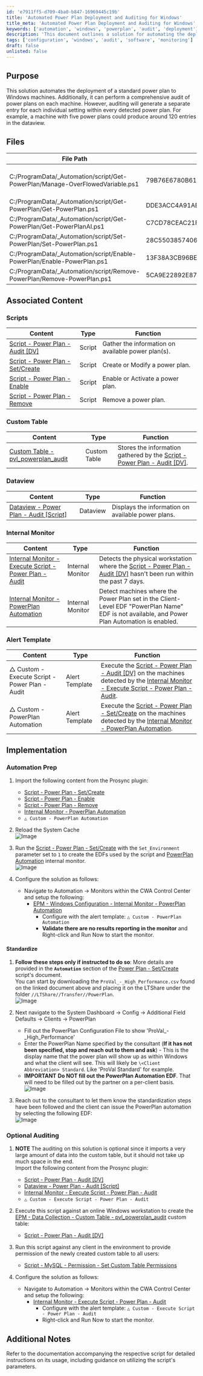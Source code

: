 ```yaml
---
id: 'e7911ff5-d709-4ba0-b847-16969445c19b'
title: 'Automated Power Plan Deployment and Auditing for Windows'
title_meta: 'Automated Power Plan Deployment and Auditing for Windows'
keywords: ['automation', 'windows', 'powerplan', 'audit', 'deployment']
description: 'This document outlines a solution for automating the deployment of a standard power plan to Windows machines, including the ability to audit existing power plans. It provides detailed implementation steps, associated scripts, and monitors to ensure effective power management across systems.'
tags: ['configuration', 'windows', 'audit', 'software', 'monitoring']
draft: false
unlisted: false
---
```

## Purpose

This solution automates the deployment of a standard power plan to Windows machines. Additionally, it can perform a comprehensive audit of power plans on each machine. However, auditing will generate a separate entry for each individual setting within every detected power plan. For example, a machine with five power plans could produce around 120 entries in the dataview.

## Files

| File Path                                                                 | File Hash (SHA256)                                                                                       | File Hash (MD5)          | Script                                                                                     |
|---------------------------------------------------------------------------|----------------------------------------------------------------------------------------------------------|---------------------------|--------------------------------------------------------------------------------------------|
| C:/ProgramData/_Automation/script/Get-PowerPlan/Manage-OverFlowedVariable.ps1 | 79B76E6780B61ED657C7FC07C5C0D9A0662165066D5BAD95D9D672513BADD674 | 12B41CDBC04010E638D3FFB8A4BDB1D6 | [Script - OverFlowedVariable - SQL Insert - Execute](https://proval.itglue.com/DOC-5078775-10546355) |
| C:/ProgramData/_Automation/script/Get-PowerPlan/Get-PowerPlan.ps1         | DDE3ACC4A91AB8C7E8971A673AC07B8F4B3B34FA8DAD5849E156C5E6A80DFDF8 | AE0FAF82228693C611F4578564FE353C | [Script - Power Plan - Audit [DV]](https://proval.itglue.com/DOC-5078775-15053771) |
| C:/ProgramData/_Automation/script/Get-PowerPlan/Get-PowerPlanAI.ps1      | C7CD78CEAC21FF393A913B266CB5C0EC12CEA8E364FA0AD346C287C272463992 | 3AFF43D2532BA4AA1D6DB604F613C8EE | [Script - Power Plan - Audit [DV]](https://proval.itglue.com/DOC-5078775-15053771) |
| C:/ProgramData/_Automation/script/Set-PowerPlan/Set-PowerPlan.ps1        | 28C5503857406511327E72114784F559799CEBFE96A6D323FAA2A25F56F8488C | 7882C5890DCDFA7CE81DD62AB093A1F8 | [Script - Power Plan - Set/Create](https://proval.itglue.com/DOC-5078775-15053772) |
| C:/ProgramData/_Automation/script/Enable-PowerPlan/Enable-PowerPlan.ps1  | 13F38A3CB96BE9C19B38ED09A1175852B33713DE43368B84867A7999D202F6F3 | 59BB9E9FB16FD5E53EB657D0F02ED9A8 | [Script - Power Plan - Enable](https://proval.itglue.com/DOC-5078775-15053777) |
| C:/ProgramData/_Automation/script/Remove-PowerPlan/Remove-PowerPlan.ps1  | 5CA9E22892E872DE4020E41E6BB4840CD47BBDBBFB4002D6D622E7828D63E64F | D1A1BB2B61D2507BF59E10CB23D140E8 | [Script - Power Plan - Remove](https://proval.itglue.com/DOC-5078775-15053778) |

## Associated Content

### Scripts

| Content                                                                 | Type   | Function                                        |
|-------------------------------------------------------------------------|--------|------------------------------------------------|
| [Script - Power Plan - Audit [DV]](https://proval.itglue.com/DOC-5078775-15053771) | Script | Gather the information on available power plan(s). |
| [Script - Power Plan - Set/Create](https://proval.itglue.com/DOC-5078775-15053772) | Script | Create or Modify a power plan.                  |
| [Script - Power Plan - Enable](https://proval.itglue.com/DOC-5078775-15053777) | Script | Enable or Activate a power plan.                |
| [Script - Power Plan - Remove](https://proval.itglue.com/DOC-5078775-15053778) | Script | Remove a power plan.                            |

### Custom Table

| Content                                                                 | Type         | Function                                                                                      |
|-------------------------------------------------------------------------|--------------|-----------------------------------------------------------------------------------------------|
| [Custom Table - pvl_powerplan_audit](https://proval.itglue.com/DOC-5078775-15054015) | Custom Table | Stores the information gathered by the [Script - Power Plan - Audit [DV]](https://proval.itglue.com/DOC-5078775-15053771). |

### Dataview

| Content                                                              | Type     | Function                                      |
|----------------------------------------------------------------------|----------|-----------------------------------------------|
| [Dataview - Power Plan - Audit [Script]](https://proval.itglue.com/DOC-5078775-15053779) | Dataview | Displays the information on available power plans. |

### Internal Monitor

| Content                                                                 | Type            | Function                                                                                                                              |
|-------------------------------------------------------------------------|-----------------|---------------------------------------------------------------------------------------------------------------------------------------|
| [Internal Monitor - Execute Script - Power Plan - Audit](https://proval.itglue.com/DOC-5078775-15053780) | Internal Monitor | Detects the physical workstation where the [Script - Power Plan - Audit [DV]](https://proval.itglue.com/DOC-5078775-15053771) hasn't been run within the past 7 days. |
| [Internal Monitor - PowerPlan Automation](https://proval.itglue.com/DOC-5078775-16980557) | Internal Monitor | Detect machines where the Power Plan set in the Client-Level EDF "PowerPlan Name" EDF is not available, and Power Plan Automation is enabled. |

### Alert Template

| Content                                                  | Type         | Function                                                                                                                       |
|---------------------------------------------------------|--------------|-------------------------------------------------------------------------------------------------------------------------------|
| △ Custom - Execute Script - Power Plan - Audit          | Alert Template | Execute the [Script - Power Plan - Audit [DV]](https://proval.itglue.com/DOC-5078775-15053771) on the machines detected by the [Internal Monitor - Execute Script - Power Plan - Audit](https://proval.itglue.com/DOC-5078775-15053780). |
| △ Custom - PowerPlan Automation                          | Alert Template | Execute the [Script - Power Plan - Set/Create](https://proval.itglue.com/DOC-5078775-15053772) on the machines detected by the [Internal Monitor - PowerPlan Automation](https://proval.itglue.com/DOC-5078775-16980557). |

## Implementation

### Automation Prep

1. Import the following content from the Prosync plugin:
   - [Script - Power Plan - Set/Create](https://proval.itglue.com/DOC-5078775-15053772)
   - [Script - Power Plan - Enable](https://proval.itglue.com/DOC-5078775-15053777)
   - [Script - Power Plan - Remove](https://proval.itglue.com/DOC-5078775-15053778)
   - [Internal Monitor - PowerPlan Automation](https://proval.itglue.com/DOC-5078775-16980557)
   - `△ Custom - PowerPlan Automation`

2. Reload the System Cache  
   ![Image](../../static/img/Power-Plan-Management/image_1.png)

3. Run the [Script - Power Plan - Set/Create](https://proval.itglue.com/DOC-5078775-15053772) with the `Set_Environment` parameter set to `1` to create the EDFs used by the script and [PowerPlan Automation](https://proval.itglue.com/DOC-5078775-16980557) internal monitor.  
   ![Image](../../static/img/Power-Plan-Management/image_2.png)

4. Configure the solution as follows:  
   - Navigate to Automation → Monitors within the CWA Control Center and setup the following:
     - [EPM - Windows Configuration - Internal Monitor - PowerPlan Automation](https://proval.itglue.com/DOC-5078775-16980557)
       - Configure with the alert template: `△ Custom - PowerPlan Automation`
       - **Validate there are no results reporting in the monitor** and Right-click and Run Now to start the monitor.

#### Standardize

1. **Follow these steps only if instructed to do so**: More details are provided in the **`Automation`** section of the [Power Plan - Set/Create](https://proval.itglue.com/DOC-5078775-15053772) script's document.  
   You can start by downloading the `ProVal_-_High_Performance.csv` found on the linked document above and placing it on the LTShare under the folder `//LTShare//Transfer//PowerPlan`.  
   ![Image](../../static/img/Power-Plan-Management/image_3.png)

2. Next navigate to the System Dashboard → Config → Additional Field Defaults → Clients → PowerPlan
   - Fill out the PowerPlan Configuration File to show 'ProVal_-_High_Performance'
   - Enter the PowerPlan Name specified by the consultant (**If it has not been specified, stop and reach out to them and ask**) - This is the display name that the power plan will show up as within Windows and what the client will see. This will likely be `\<Client Abbreviation> Standard`. Like 'ProVal Standard' for example.
   - **IMPORTANT** **Do NOT fill out the PowerPlan Automation EDF**. That will need to be filled out by the partner on a per-client basis.  
   ![Image](../../static/img/Power-Plan-Management/image_4.png)

3. Reach out to the consultant to let them know the standardization steps have been followed and the client can issue the PowerPlan automation by selecting the following EDF:  
   ![Image](../../static/img/Power-Plan-Management/image_5.png)

### Optional Auditing

1. **NOTE** The auditing on this solution is optional since it imports a very large amount of data into the custom table, but it should not take up much space in the end.  
   Import the following content from the Prosync plugin:
   - [Script - Power Plan - Audit [DV]](https://proval.itglue.com/DOC-5078775-15053771)
   - [Dataview - Power Plan - Audit [Script]](https://proval.itglue.com/DOC-5078775-15053779)
   - [Internal Monitor - Execute Script - Power Plan - Audit](https://proval.itglue.com/DOC-5078775-15053780)
   - `△ Custom - Execute Script - Power Plan - Audit`

2. Execute this script against an online Windows workstation to create the [EPM - Data Collection - Custom Table - pvl_powerplan_audit](https://proval.itglue.com/DOC-5078775-15054015) custom table:  
   - [Script - Power Plan - Audit [DV]](https://proval.itglue.com/DOC-5078775-15053771)

3. Run this script against any client in the environment to provide permission of the newly created custom table to all users:  
   - [Script - MySQL - Permission - Set Custom Table Permissions](https://proval.itglue.com/DOC-5078775-8056027)

4. Configure the solution as follows:  
   - Navigate to Automation → Monitors within the CWA Control Center and setup the following:
     - [Internal Monitor - Execute Script - Power Plan - Audit](https://proval.itglue.com/DOC-5078775-15053780)
       - Configure with the alert template: `△ Custom - Execute Script - Power Plan - Audit`
       - Right-click and Run Now to start the monitor.

## Additional Notes

Refer to the documentation accompanying the respective script for detailed instructions on its usage, including guidance on utilizing the script's parameters.











